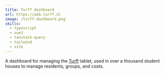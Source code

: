 ```yaml
---
title: Turff dashboard
url: https://web.turff.nl
image: /turff-dashboard.png
skills:
  - typescript
  - vue3
  - tanstack-query
  - tailwind
  - vite
---
```


A dashboard for managing the [Turff](https://turff.nl) tablet, used in over a thousand student houses to manage residents, groups, and costs.
